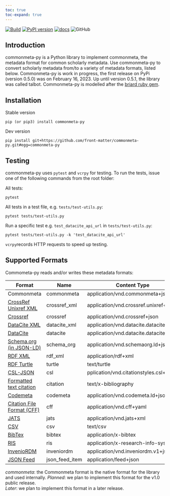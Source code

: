 ```yaml
---
toc: true
toc-expand: true
---
```


[![Build](https://github.com/front-matter/commonmeta-py/actions/workflows/build.yml/badge.svg)](https://github.com/front-matter/commonmeta-py/actions/workflows/build.yml)
[![PyPI version](https://img.shields.io/pypi/v/commonmeta-py.svg)](https://pypi.org/project/commonmeta-py/)
[![docs](https://img.shields.io/badge/docs-passing-blue)](https://commonmeta-py.docs.front-matter.io/)
![GitHub](https://img.shields.io/github/license/front-matter/commonmeta-py?logo=MIT)

## Introduction

commonmeta-py is a Python library to implement commonmeta, the metadata format for common scholarly metadata. Use commonmeta-py to convert scholarly metadata from/to a variety of metadata formats, listed below. Commonmeta-py is work in progress, the first release on PyPi (version 0.5.0) was on February 16, 2023. Up until version 0.5.1, the library was called talbot. Commonmeta-py is modelled after the [briard ruby gem](https://github.com/front-matter/briard).

## Installation

Stable version
```
pip (or pip3) install commonmeta-py
```

Dev version
```
pip install git+https://github.com/front-matter/commonmeta-py.git#egg=commonmeta-py
```

## Testing

commonmeta-py uses `pytest` and `vcrpy` for testing. To run the tests, issue one of the following commands from the root folder:

All tests:
```
pytest
```

All tests in a test file, e.g. `tests/test-utils.py`:
```
pytest tests/test-utils.py
```

Run a specific test e.g. `test_datacite_api_url` in `tests/test-utils.py`:
```
pytest tests/test-utils.py -k 'test_datacite_api_url'
```

`vcrpy`records HTTP requests to speed up testing. 

## Supported Formats

Commometa-py reads and/or writes these metadata formats:

| Format                                                                                           | Name          | Content Type                           | Read    | Write   |
| ------------------------------------------------------------------------------------------------ | ------------- | -------------------------------------- | ------- | ------- |
| Commonmeta  | commonmeta    | application/vnd.commonmeta+json        | yes     | yes     |
| [CrossRef Unixref XML](https://www.crossref.org/schema/documentation/unixref1.1/unixref1.1.html) | crossref_xml      | application/vnd.crossref.unixref+xml   | yes | planned |
| [Crossref](https://api.crossref.org)                                                             | crossref | application/vnd.crossref+json          | yes     | no      |
| [DataCite XML](https://schema.datacite.org/)                                                     | datacite_xml      | application/vnd.datacite.datacite+xml  | yes | later |
| [DataCite](https://api.datacite.org/)                                                            | datacite | application/vnd.datacite.datacite+json | yes     | yes |
| [Schema.org (in JSON-LD)](http://schema.org/)                                                    | schema_org    | application/vnd.schemaorg.ld+json      | yes     | yes     |
| [RDF XML](http://www.w3.org/TR/rdf-syntax-grammar/)                                              | rdf_xml       | application/rdf+xml                    | no      | later   |
| [RDF Turtle](http://www.w3.org/TeamSubmission/turtle/)                                           | turtle        | text/turtle                            | no      | later   |
| [CSL-JSON](https://citationstyles.org/)                                                     | csl      | pplication/vnd.citationstyles.csl+json | yes | yes     |
| [Formatted text citation](https://citationstyles.org/)                                           | citation      | text/x-bibliography                    | no      | yes     |
| [Codemeta](https://codemeta.github.io/)                                                          | codemeta      | application/vnd.codemeta.ld+json       | yes | later |
| [Citation File Format (CFF)](https://citation-file-format.github.io/)                            | cff           | application/vnd.cff+yaml               | yes | later |
| [JATS](https://jats.nlm.nih.gov/)                                                                | jats          | application/vnd.jats+xml               | later   | later   |
| [CSV](ttps://en.wikipedia.org/wiki/Comma-separated_values)                                       | csv           | text/csv                               | no      | later   |
| [BibTex](http://en.wikipedia.org/wiki/BibTeX)                                                    | bibtex        | application/x-bibtex                   | later | yes     |
| [RIS](http://en.wikipedia.org/wiki/RIS_(file_format))                                            | ris           | application/x-research-info-systems    | later | yes     |
| [InvenioRDM](https://inveniordm.docs.cern.ch/reference/metadata/)                                | inveniordm    | application/vnd.inveniordm.v1+json     | later | yes     |
| [JSON Feed](https://www.jsonfeed.org/)                                                           | json_feed_item     | application/feed+json    | yes | later     |

_commonmeta_: the Commonmeta format is the native format for the library and used internally.
_Planned_: we plan to implement this format for the v1.0 public release.  
_Later_: we plan to implement this format in a later release.
